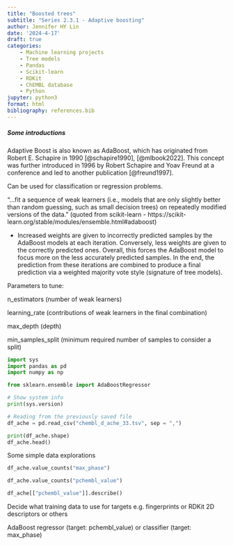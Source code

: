 ```yaml
---
title: "Boosted trees"
subtitle: "Series 2.3.1 - Adaptive boosting"
author: Jennifer HY Lin
date: '2024-4-17'
draft: true
categories: 
    - Machine learning projects
    - Tree models
    - Pandas
    - Scikit-learn
    - RDKit
    - ChEMBL database
    - Python
jupyter: python3
format: html
bibliography: references.bib
---
```


##### **Some introductions**

Adaptive Boost is also known as AdaBoost, which has originated from Robert E. Schapire in 1990 [@schapire1990], [@mlbook2022]. This concept was further introduced in 1996 by Robert Schapire and Yoav Freund at a conference and led to another publication [@freund1997].

Can be used for classification or regression problems.

"...fit a sequence of weak learners (i.e., models that are only slightly better than random guessing, such as small decision trees) on repeatedly modified versions of the data." (quoted from scikit-learn - https://scikit-learn.org/stable/modules/ensemble.html#adaboost)

-   Increased weights are given to incorrectly predicted samples by the AdaBoost models at each iteration. Conversely, less weights are given to the correctly predicted ones. Overall, this forces the AdaBoost model to focus more on the less accurately predicted samples. In the end, the prediction from these iterations are combined to produce a final prediction via a weighted majority vote style (signature of tree models).

Parameters to tune:

n_estimators (number of weak learners)

learning_rate (contributions of weak learners in the final combination)

max_depth (depth)

min_samples_split (minimum required number of samples to consider a split)

```python
import sys
import pandas as pd
import numpy as np

from sklearn.ensemble import AdaBoostRegressor
```

```python
# Show system info
print(sys.version)
```

```python
# Reading from the previously saved file
df_ache = pd.read_csv("chembl_d_ache_33.tsv", sep = ",")
```

```python
print(df_ache.shape)
df_ache.head()
```

Some simple data explorations

```python
df_ache.value_counts("max_phase")
```

```python
df_ache.value_counts("pchembl_value")
```

```python
df_ache[["pchembl_value"]].describe()
```

Decide what training data to use for targets e.g. fingerprints or RDKit 2D descriptors or others

AdaBoost regressor (target: pchembl_value) or classifier (target: max_phase)

